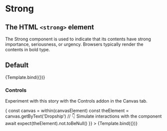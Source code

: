 

<Meta title="Atoms/Strong" component={Strong} />

# Strong

## The HTML `<strong>` element

The Strong component is used to indicate that its contents have strong
importance, seriousness, or urgency. Browsers typically render the contents in
bold type.

<ArgsTable story="Default" />


## Default

<Canvas>
  <Story
    name="Default"
    args={{
      text: 'Dropship'
    }}
  >
    {Template.bind({})}
  </Story>
</Canvas>

### Controls

Experiment with this story with the Controls addon in the Canvas tab.

<Canvas>
  <Story
    name="controls"
    args={{
      text: 'Dropship'
    }}
    play={async ({ canvasElement }) => {
      const canvas = within(canvasElement)
      const theElement = canvas.getByText('Dropship')
      // 👇 Simulate interactions with the component
      await expect(theElement).not.toBeNull()
    }}
  >
    {Template.bind({})}
  </Story>
</Canvas>
